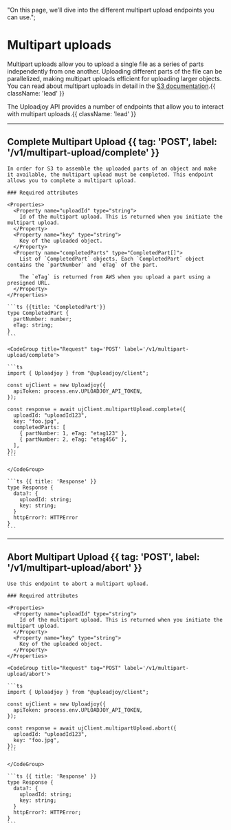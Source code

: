   "On this page, we’ll dive into the different multipart upload endpoints you can use.";

# Multipart uploads

Multipart uploads allow you to upload a single file as a series of parts independently from one another. Uploading different parts of the file can be parallelized, making multipart uploads efficient for uploading larger objects. You can read about multipart uploads in detail in the [S3 documentation](https://docs.aws.amazon.com/AmazonS3/latest/userguide/mpuoverview.html).{{ className: 'lead' }}

The Uploadjoy API provides a number of endpoints that allow you to interact with multipart uploads.{{ className: 'lead' }}

---

## Complete Multipart Upload {{ tag: 'POST', label: '/v1/multipart-upload/complete' }}

<Row>
  <Col>

    In order for S3 to assemble the uploaded parts of an object and make it available, the multipart upload must be completed. This endpoint allows you to complete a multipart upload.

    ### Required attributes

    <Properties>
      <Property name="uploadId" type="string">
        Id of the multipart upload. This is returned when you initiate the multipart upload.
      </Property>
      <Property name="key" type="string">
        Key of the uploaded object.
      </Property>
      <Property name="completedParts" type="CompletedPart[]">
        List of `CompletedPart` objects. Each `CompletedPart` object contains the `partNumber` and `eTag` of the part.

        The `eTag` is returned from AWS when you upload a part using a presigned URL.
      </Property>
    </Properties>

    ```ts {{title: 'CompletedPart'}}
    type CompletedPart {
      partNumber: number;
      eTag: string;
    }
    ```

  </Col>
  <Col sticky>

    <CodeGroup title="Request" tag='POST' label='/v1/multipart-upload/complete'>

    ```ts
    import { Uploadjoy } from "@uploadjoy/client";

    const ujClient = new Uploadjoy({
      apiToken: process.env.UPLOADJOY_API_TOKEN,
    });

    const response = await ujClient.multipartUpload.complete({
      uploadId: "uploadId123",
      key: "foo.jpg",
      completedParts: [
        { partNumber: 1, eTag: "etag123" },
        { partNumber: 2, eTag: "etag456" },
      ],
    });
    ```

    </CodeGroup>

    ```ts {{ title: 'Response' }}
    type Response {
      data?: {
        uploadId: string;
        key: string;
      }
      httpError?: HTTPError
    }
    ```

  </Col>
</Row>

---

## Abort Multipart Upload {{ tag: 'POST', label: '/v1/multipart-upload/abort' }}

<Row>
  <Col>

    Use this endpoint to abort a multipart upload.

    ### Required attributes

    <Properties>
      <Property name="uploadId" type="string">
        Id of the multipart upload. This is returned when you initiate the multipart upload.
      </Property>
      <Property name="key" type="string">
        Key of the uploaded object.
      </Property>
    </Properties>

  </Col>
  <Col sticky>

    <CodeGroup title="Request" tag="POST" label='/v1/multipart-upload/abort'>

    ```ts
    import { Uploadjoy } from "@uploadjoy/client";

    const ujClient = new Uploadjoy({
      apiToken: process.env.UPLOADJOY_API_TOKEN,
    });

    const response = await ujClient.multipartUpload.abort({
      uploadId: "uploadId123",
      key: "foo.jpg",
    });
    ```

    </CodeGroup>

    ```ts {{ title: 'Response' }}
    type Response {
      data?: {
        uploadId: string;
        key: string;
      }
      httpError?: HTTPError;
    }
    ```

  </Col>
</Row>
